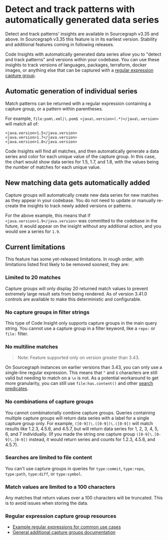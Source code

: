 # Detect and track patterns with automatically generated data series

<Callout type="note">Detect and track patterns' insights are available in Sourcegraph v3.35 and above. In Sourcegraph v3.35 this feature is in its earliest version. Stability and additional features coming in following releases.</Callout>

Code Insights with automatically generated data series allow you to "detect and track patterns" and versions within your codebase. You can use these insights to track versions of languages, packages, terraform, docker images, or anything else that can be captured with a [regular expression capture group](#regular-expression-capture-group-resources).

## Automatic generation of individual series

Match patterns can be returned with a regular expression containing a capture group, or a pattern within parentheses.

For example, `file:pom\.xml|\.pom$ <java\.version>(.*)</java\.version>` will match all of:

```shell
<java.version>1.5</java.version>
<java.version>1.7</java.version>
<java.version>1.8</java.version>
```

Code Insights will find all matches, and then automatically generate a data series and color for each unique value of the capture group. In this case, the chart would show data series for 1.5, 1.7, and 1.8, with the values being the number of matches for each unique value.

## New matching data gets automatically added

Capture groups will automatically create new data series for new matches as they appear in your codebase. You do not need to update or manually re-create the insights to track newly added versions or patterns.

For the above example, this means that if `<java.version>1.9</java.version>` was committed to the codebase in the future, it would appear on the insight without any additional action, and you would see a series for `1.9`.

## Current limitations

This feature has some yet-released limitations. In rough order, with limitations listed first likely to be removed soonest, they are:

### Limited to 20 matches

Capture groups will only display 20 returned match values to prevent extremely large result sets from being rendered. As of version 3.41.0 controls are available to make this deterministic and configurable.

### No capture groups in filter strings

This type of Code Insight only supports capture groups in the main query string. You cannot use a capture group in a filter keyword, like a `repo:` or `file:` filter.

### No multiline matches

>Note: Feature supported only on version greater than 3.43.

On Sourcegraph instances on earlier versions than 3.43, you can only use a single-line regular expression. This means that `^` and `$` characters are still valid but needing to match on a `\n` is not. As a potential workaround to get more granularity, you can still use `file:has.content()` and other [search predicates](https://docs.sourcegraph.com/code_search/reference/language#built-in-file-predicate).

### No combinations of capture groups

You cannot combinatorially combine capture groups. Queries containing multiple capture groups will return data series with a label for a single capture group only. For example, `([0-9])\.([0-9])\.([0-9])` will match results like 1.2.3, 4.5.6, and 4.5.7, but will return data series for 1, 2, 3, 4, 5, 6, and 7 individually. (If you made the string one capture group `([0-9]\.[0-9]\.[0-9])` instead, it would return series and counts for 1.2.3, 4.5.6, and 4.5.7).

### Searches are limited to file content

You can't use capture groups in queries for `type:commit`, `type:repo`, `type:path`, `type:diff`, or `type:symbol`.

### Match values are limited to a 100 characters

Any matches that return values over a 100 characters will be truncated. This is to avoid issues when storing the data.

### Regular expression capture group resources

- [Example regular expressions for common use cases](../references/common_use_cases#automatic-version-and-pattern-tracking)
- [General additional capture groups documentation](https://developer.mozilla.org/en-US/docs/Web/JavaScript/Guide/Regular_Expressions/Groups_and_Ranges)
